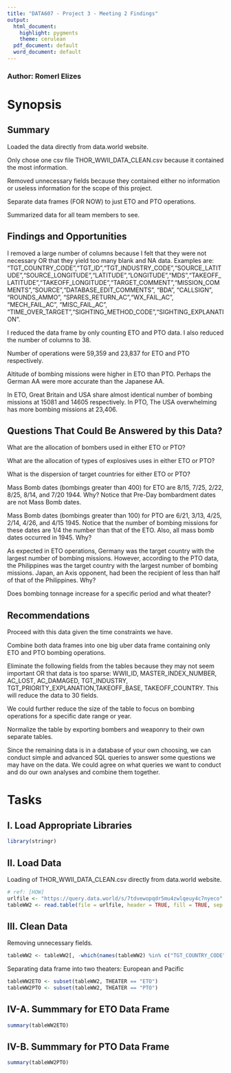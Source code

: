 ---
title: "DATA607 - Project 3 - Meeting 2 Findings"
output:
  html_document:
    highlight: pygments
    theme: cerulean
  pdf_document: default
  word_document: default
---

### Author: Romerl Elizes

# Synopsis

## Summary

Loaded the data directly from data.world website. 

Only chose one csv file THOR_WWII_DATA_CLEAN.csv because it contained the most information.

Removed unnecessary fields because they contained either no information or useless information for the scope of this project.

Separate data frames (FOR NOW) to just ETO and PTO operations.

Summarized data for all team members to see.

## Findings and Opportunities

I removed a large number of columns because I felt that they were not necessary OR that they yield too many blank and NA data. Examples are: "TGT_COUNTRY_CODE","TGT_ID","TGT_INDUSTRY_CODE","SOURCE_LATITUDE","SOURCE_LONGITUDE","LATITUDE","LONGITUDE","MDS","TAKEOFF_LATITUDE","TAKEOFF_LONGITUDE","TARGET_COMMENT","MISSION_COMMENTS","SOURCE","DATABASE_EDIT_COMMENTS", "BDA", "CALLSIGN", "ROUNDS_AMMO", "SPARES_RETURN_AC","WX_FAIL_AC", "MECH_FAIL_AC", "MISC_FAIL_AC", "TIME_OVER_TARGET","SIGHTING_METHOD_CODE","SIGHTING_EXPLANATION".

I reduced the data frame by only counting ETO and PTO data. I also reduced the number of columns to 38.

Number of operations were 59,359 and 23,837 for ETO and PTO respectively.

Altitude of bombing missions were higher in ETO than PTO. Perhaps the German AA were more accurate than the Japanese AA.

In ETO, Great Britain and USA share almost identical number of bombing missions at 15081 and 14605 respectively. In PTO, The USA overwhelming has more bombing missions at 23,406.


## Questions That Could Be Answered by this Data?

What are the allocation of bombers used in either ETO or PTO?

What are the allocation of types of explosives uses in either ETO or PTO?

What is the dispersion of target countries for either ETO or PTO?

Mass Bomb dates (bombings greater than 400) for ETO are 8/15, 7/25, 2/22, 8/25, 8/14, and 7/20 1944. Why? Notice that Pre-Day bombardment dates are not Mass Bomb dates.

Mass Bomb dates (bombings greater than 100) for PTO are 6/21, 3/13, 4/25, 2/14, 4/26, and 4/15 1945. Notice that the number of bombing missions for these dates are 1/4 the number than that of the ETO. Also, all mass bomb dates occurred in 1945. Why?

As expected in ETO operations, Germany was the target country with the largest number of bombing missions. However, according to the PTO data, the Philippines was the target country with the largest number of bombing missions. Japan, an Axis opponent, had been the recipient of less than half of that of the Philippines. Why?

Does bombing tonnage increase for a specific period and what theater?

## Recommendations

Proceed with this data given the time constraints we have.

Combine both data frames into one big uber data frame containing only ETO and PTO bombing operations.

Eliminate the following fields from the tables because they may not seem important OR that data is too sparse: WWII_ID, MASTER_INDEX_NUMBER, AC_LOST, AC_DAMAGED,  TGT_INDUSTRY, TGT_PRIORITY_EXPLANATION,TAKEOFF_BASE, TAKEOFF_COUNTRY. This will reduce the data to 30 fields.

We could further reduce the size of the table to focus on bombing operations for a specific date range or year.

Normalize the table by exporting bombers and weaponry to their own separate tables.

Since the remaining data is in a database of your own choosing, we can conduct simple and advanced SQL queries to answer some questions we may have on the data. We could agree on what queries we want to conduct and do our own analyses and combine them together.

# Tasks

## I. Load Appropriate Libraries

```{r load-libraries, eval=TRUE}
library(stringr)
```

## II. Load Data

Loading of THOR_WWII_DATA_CLEAN.csv directly from data.world website.

```{r load-data, eval=TRUE}
# ref: [HOW]
urlfile <- "https://query.data.world/s/7tdvewopqdr5mu4zwlqeuy4c7nyeco"
tableWW2 <- read.table(file = urlfile, header = TRUE, fill = TRUE, sep = ",")
```

## III. Clean Data

Removing unnecessary fields.

```{r cleandataframe, eval=TRUE}
tableWW2 <- tableWW2[, -which(names(tableWW2) %in% c("TGT_COUNTRY_CODE","TGT_ID","TGT_INDUSTRY_CODE","SOURCE_LATITUDE","SOURCE_LONGITUDE","LATITUDE","LONGITUDE","MDS","TAKEOFF_LATITUDE","TAKEOFF_LONGITUDE","TARGET_COMMENT","MISSION_COMMENTS","SOURCE","DATABASE_EDIT_COMMENTS", "BDA", "CALLSIGN", "ROUNDS_AMMO", "SPARES_RETURN_AC","WX_FAIL_AC", "MECH_FAIL_AC", "MISC_FAIL_AC", "TIME_OVER_TARGET","SIGHTING_METHOD_CODE","SIGHTING_EXPLANATION"))]
```

Separating data frame into two theaters: European and Pacific

```{r separatingdataframe, eval=TRUE}
tableWW2ETO <- subset(tableWW2, THEATER == "ETO")
tableWW2PTO <- subset(tableWW2, THEATER == "PTO")

```

## IV-A. Summmary for ETO Data Frame
```{r summarizedataframeETO, eval=TRUE}
summary(tableWW2ETO)
```

## IV-B. Summmary for PTO Data Frame
```{r summarizedataframePTO, eval=TRUE}
summary(tableWW2PTO)
```



